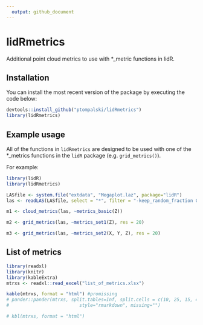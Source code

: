 ```yaml
---
  output: github_document
---
```

  
  <!-- README.md is generated from README.Rmd. Please edit that file -->
  
# lidRmetrics
Additional point cloud metrics to use with *_metric functions in lidR. 


## Installation 

You can install the most recent version of the package by executing the code below:

```r
devtools::install_github("ptompalski/lidRmetrics")
library(lidRmetrics)
```


## Example usage

All of the functions in `lidRmetrics` are designed to be used with one of the *_metrics functions in the `lidR` package (e.g. `grid_metrics()`). 

For example:

```r
library(lidR)
library(lidRmetrics)

LASfile <- system.file("extdata", "Megaplot.laz", package="lidR")
las <- readLAS(LASfile, select = "*", filter = "-keep_random_fraction 0.5")

m1 <- cloud_metrics(las, ~metrics_basic(Z))

m2 <- grid_metrics(las, ~metrics_set1(Z), res = 20)

m3 <- grid_metrics(las, ~metrics_set2(X, Y, Z), res = 20)
```

## List of metrics

```r
library(readxl)
library(knitr)
library(kableExtra)
mtrxs <- readxl::read_excel("list_of_metrics.xlsx")

kable(mtrxs, format = "html") #promissing
# pander::pander(mtrxs, split.tables=Inf, split.cells = c(10, 25, 15, 40),
#                          style="rmarkdown", missing="")

# kbl(mtrxs, format = "html") 
```


